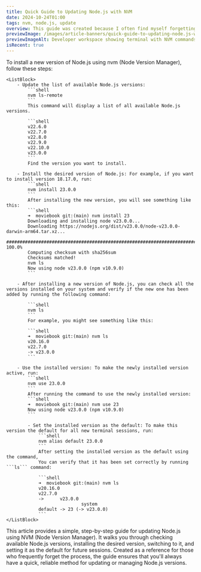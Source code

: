 ```yaml
---
title: Quick Guide to Updating Node.js with NVM
date: 2024-10-24T01:00
tags: nvm, node.js, update
overview: This guide was created because I often find myself forgetting the steps to update Node.js using nvm. To save myself the trouble of searching every time, I decided to write this down once and for all. Here's a simple, step-by-step process for updating Node.js with nvm, so I can always have it handy whenever I need to install a new version or switch between different versions. Now, with these instructions, I’ll never lose track of the process again!
previewImage: /images/article-banners/quick-guide-to-updating-node.js-with-nvm.webp
previewImageAlt: Developer workspace showing terminal with NVM commands, a notepad with steps for updating Node.js, and a cup of coffee
isRecent: true
---
```



<ContentPart>
	<ArticleTitleL headingTag="h2">To install a new version of Node.js using nvm (Node Version Manager), follow these steps:</ArticleTitleL>

	<ListBlock>
		- Update the list of available Node.js versions:
			```shell
			nvm ls-remote
			```
			This command will display a list of all available Node.js versions.

			```shell
			v22.6.0
			v22.7.0
			v22.8.0
			v22.9.0
			v22.10.0
			v23.0.0
			```
			Find the version you want to install.

		- Install the desired version of Node.js: For example, if you want to install version 18.17.0, run:
			```shell
			nvm install 23.0.0
			```
			After installing the new version, you will see something like this:
			```shell
			➜  moviebook git:(main) nvm install 23
			Downloading and installing node v23.0.0...
			Downloading https://nodejs.org/dist/v23.0.0/node-v23.0.0-darwin-arm64.tar.xz...
			############################################################################################################### 100.0%
			Computing checksum with sha256sum
			Checksums matched!
			nvm ls
			Now using node v23.0.0 (npm v10.9.0)
			```

		- After installing a new version of Node.js, you can check all the versions installed on your system and verify if the new one has been added by running the following command:

			```shell
			nvm ls
			```
			For example, you might see something like this:

			```shell
			➜  moviebook git:(main) nvm ls
			v20.16.0
			v22.7.0
			-> v23.0.0
			```

		- Use the installed version: To make the newly installed version active, run:
			```shell
			nvm use 23.0.0
			```
			After running the command to use the newly installed version:
			```shell
			➜  moviebook git:(main) nvm use 23
			Now using node v23.0.0 (npm v10.9.0)
			```

			- Set the installed version as the default: To make this version the default for all new terminal sessions, run:
				```shell
				nvm alias default 23.0.0
				```
				After setting the installed version as the default using the command,
				You can verify that it has been set correctly by running ```ls``` command:

				```shell
				➜  moviebook git:(main) nvm ls
				v20.16.0
				v22.7.0
				->      v23.0.0
								system
				default -> 23 (-> v23.0.0)
				```
	</ListBlock>
</ContentPart>

<ContentPart>
	<ArticleParagraphM>
	This article provides a simple, step-by-step guide for updating Node.js using NVM (Node Version Manager). It walks you through checking available Node.js versions, installing the desired version, switching to it, and setting it as the default for future sessions. Created as a reference for those who frequently forget the process, the guide ensures that you'll always have a quick, reliable method for updating or managing Node.js versions.
</ArticleParagraphM>
</ContentPart>
